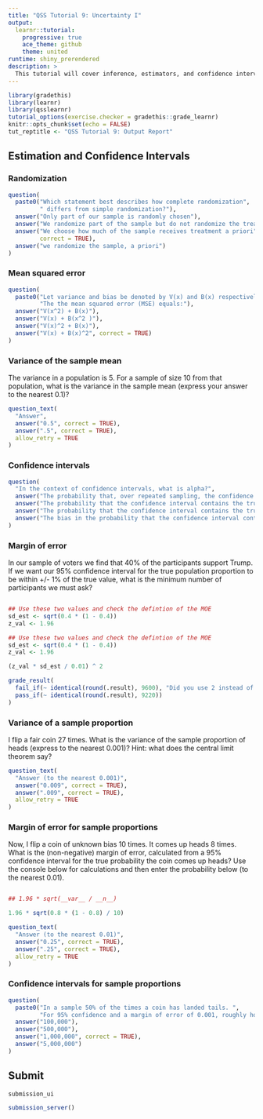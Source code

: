 ```yaml
---
title: "QSS Tutorial 9: Uncertainty I"
output:
  learnr::tutorial:
    progressive: true
    ace_theme: github
    theme: united
runtime: shiny_prerendered
description: >
  This tutorial will cover inference, estimators, and confidence intervals.
---
```


```r
library(gradethis)
library(learnr)
library(qsslearnr)
tutorial_options(exercise.checker = gradethis::grade_learnr)
knitr::opts_chunk$set(echo = FALSE)
tut_reptitle <- "QSS Tutorial 9: Output Report"
```

## Estimation and Confidence Intervals

### Randomization


```r
question(
  paste0("Which statement best describes how complete randomization",
         " differs from simple randomization?"),
  answer("Only part of our sample is randomly chosen"),
  answer("We randomize part of the sample but do not randomize the treatment"),
  answer("We choose how much of the sample receives treatment a priori",
         correct = TRUE),
  answer("we randomize the sample, a priori")
)
```

### Mean squared error

```r
question(
  paste0("Let variance and bias be denoted by V(x) and B(x) respectively. ",
         "The the mean squared error (MSE) equals:"),
  answer("V(x^2) + B(x)"),
  answer("V(x) + B(x^2 )"),
  answer("V(x)^2 + B(x)"),
  answer("V(x) + B(x)^2", correct = TRUE)
)
```


### Variance of the sample mean

The variance in a population is 5. For a sample of size 10 from that population, what is the variance in the sample mean (express your answer to the nearest 0.1)?

```r
question_text(
  "Answer",
  answer("0.5", correct = TRUE),
  answer(".5", correct = TRUE),
  allow_retry = TRUE
)
```

### Confidence intervals

```r
question(
  "In the context of confidence intervals, what is alpha?",
  answer("The probability that, over repeated sampling, the confidence interval does not contain the true value of a parameter.", correct = TRUE),
  answer("The probability that the confidence interval contains the true value of a parameter, base on the sample size."),
  answer("The probability that the confidence interval contains the true value of a parameter, regardless of the sample size."),
  answer("The bias in the probability that the confidence interval contains the true value of a parameter")
)
```


### Margin of error

In our sample of voters we find that 40% of the participants support
Trump. If we want our 95% confidence interval for the true population
proportion to be within +/- 1% of the true value, what is the minimum
number of participants we must ask?

```r

```

```r
## Use these two values and check the defintion of the MOE
sd_est <- sqrt(0.4 * (1 - 0.4))
z_val <- 1.96

```

```r
## Use these two values and check the defintion of the MOE
sd_est <- sqrt(0.4 * (1 - 0.4))
z_val <- 1.96

(z_val * sd_est / 0.01) ^ 2
```


```r
grade_result(
  fail_if(~ identical(round(.result), 9600), "Did you use 2 instead of 1.96 for the critical value?"),
  pass_if(~ identical(round(.result), 9220))
)
```


### Variance of a sample proportion

I flip a fair coin 27 times. What is the variance of the sample proportion of heads (express to the nearest 0.001)? Hint: what does the central limit theorem say?


```r
question_text(
  "Answer (to the nearest 0.001)",
  answer("0.009", correct = TRUE),
  answer(".009", correct = TRUE),
  allow_retry = TRUE
)
```

### Margin of error for sample proportions {data-allow-skip=TRUE}

Now, I flip a coin of unknown bias 10 times. It comes up heads 8
times. What is the (non-negative) margin of error, calculated from a
95% confidence interval for the true probability the coin comes up
heads? Use the console below for calculations and then enter the 
probability below  (to the nearest 0.01).


```r

```

```r
## 1.96 * sqrt(__var__ / __n__)
```

```r
1.96 * sqrt(0.8 * (1 - 0.8) / 10)
```


```r
question_text(
  "Answer (to the nearest 0.01)",
  answer("0.25", correct = TRUE),
  answer(".25", correct = TRUE),
  allow_retry = TRUE
)
```

### Confidence intervals for sample proportions

```r
question(
  paste0("In a sample 50% of the times a coin has landed tails. ",
         "For 95% confidence and a margin of error of 0.001, roughly how many flips should you we need to check if the coin is actually fair?"),
  answer("100,000"),
  answer("500,000"),
  answer("1,000,000", correct = TRUE),
  answer("5,000,000")
)
```


## Submit

```r
submission_ui
```

```r
submission_server()
```
